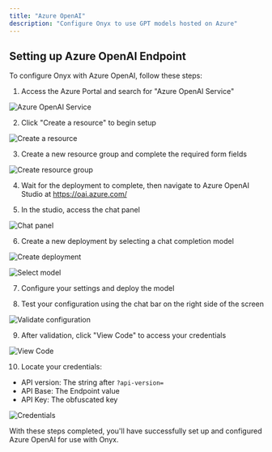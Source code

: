 ```yaml
---
title: "Azure OpenAI"
description: "Configure Onyx to use GPT models hosted on Azure"
---
```


## Setting up Azure OpenAI Endpoint

To configure Onyx with Azure OpenAI, follow these steps:

1. Access the Azure Portal and search for "Azure OpenAI Service"

![Azure OpenAI Service](/archive/images/gen_ai/azure/1_azure.png)

2. Click "Create a resource" to begin setup

![Create a resource](/archive/images/gen_ai/azure/2_create.png)

3. Create a new resource group and complete the required form fields

![Create resource group](/archive/images/gen_ai/azure/3_createopenai.png)

4. Wait for the deployment to complete, then navigate to Azure OpenAI Studio at https://oai.azure.com/

5. In the studio, access the chat panel

![Chat panel](/archive/images/gen_ai/azure/4_chatplayground.png)

6. Create a new deployment by selecting a chat completion model

![Create deployment](/archive/images/gen_ai/azure/5_model.png)

![Select model](/archive/images/gen_ai/azure/6_deploy.png)

7. Configure your settings and deploy the model

8. Test your configuration using the chat bar on the right side of the screen

![Validate configuration](/archive/images/gen_ai/azure/7_validate.png)

9. After validation, click "View Code" to access your credentials

![View Code](/archive/images/gen_ai/azure/8_secrets.png)

10. Locate your credentials:

- API version: The string after `?api-version=`
- API Base: The Endpoint value
- API Key: The obfuscated key

![Credentials](/archive/images/gen_ai/azure/9_version.png)

With these steps completed, you'll have successfully set up and configured Azure OpenAI for use with Onyx.
